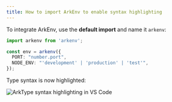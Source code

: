 ```yaml
---
title: How to import ArkEnv to enable syntax highlighting
---
```


To integrate ArkEnv, use the **default import** and name it `arkenv`:

```ts twoslash
import arkenv from 'arkenv';

const env = arkenv({
  PORT: "number.port", 
  NODE_ENV: "'development' | 'production' | 'test'",
});
```

Type syntax is now highlighted:

![ArkType syntax highlighting in VS Code](/assets/dx.png)
